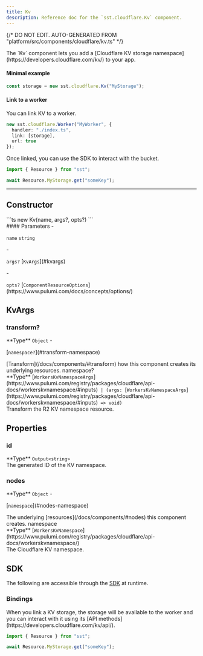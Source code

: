 ```yaml
---
title: Kv
description: Reference doc for the `sst.cloudflare.Kv` component.
---
```


{/* DO NOT EDIT. AUTO-GENERATED FROM "platform/src/components/cloudflare/kv.ts" */}


<div class="tsdoc">

<Section type="about">
The `Kv` component lets you add a [Cloudflare KV storage namespace](https://developers.cloudflare.com/kv/) to
your app.

#### Minimal example

```ts title="sst.config.ts"
const storage = new sst.cloudflare.Kv("MyStorage");
```

#### Link to a worker

You can link KV to a worker.

```ts {3} title="sst.config.ts"
new sst.cloudflare.Worker("MyWorker", {
  handler: "./index.ts",
  link: [storage],
  url: true
});
```

Once linked, you can use the SDK to interact with the bucket.

```ts title="index.ts" {3}
import { Resource } from "sst";

await Resource.MyStorage.get("someKey");
```
</Section>

---

## Constructor

<Segment>
<Section type="signature">
```ts
new Kv(name, args?, opts?)
```
</Section>

<Section type="parameters">
#### Parameters
- <p><code class="key">name</code> <code class="primitive">string</code></p>
- <p><code class="key">args?</code> [<code class="type">KvArgs</code>](#kvargs)</p>
- <p><code class="key">opts?</code> [<code class="type">ComponentResourceOptions</code>](https://www.pulumi.com/docs/concepts/options/)</p>
</Section>
</Segment>

## KvArgs
### transform?
<Segment>
<Section type="parameters">
<InlineSection>
**Type** <code class="primitive">Object</code>
</InlineSection>
- <p>[<code class="key">namespace?</code>](#transform-namespace)</p>
</Section>
[Transform](/docs/components/#transform) how this component creates its underlying
resources.

</Segment>
<NestedTitle id="transform-namespace" Tag="h4" parent="transform.">namespace?</NestedTitle>
<Segment>
<Section type="parameters">
<InlineSection>
**Type** [<code class="type">WorkersKvNamespaceArgs</code>](https://www.pulumi.com/registry/packages/cloudflare/api-docs/workerskvnamespace/#inputs)<code class="symbol"> | </code><code class="symbol">(</code><code class="primitive">args</code><code class="symbol">: </code>[<code class="type">WorkersKvNamespaceArgs</code>](https://www.pulumi.com/registry/packages/cloudflare/api-docs/workerskvnamespace/#inputs)<code class="symbol"> => </code><code class="primitive">void</code><code class="symbol">)</code>
</InlineSection>
</Section>
Transform the R2 KV namespace resource.

</Segment>

## Properties

### id
<Segment>
<Section type="parameters">
<InlineSection>
**Type** <code class="primitive">Output</code><code class="symbol">&lt;</code><code class="primitive">string</code><code class="symbol">&gt;</code>
</InlineSection>
</Section>
The generated ID of the KV namespace.
</Segment>

### nodes
<Segment>
<Section type="parameters">
<InlineSection>
**Type** <code class="primitive">Object</code>
</InlineSection>
- <p>[<code class="key">namespace</code>](#nodes-namespace)</p>
</Section>
The underlying [resources](/docs/components/#nodes) this component creates.
</Segment>
<NestedTitle id="nodes-namespace" Tag="h4" parent="nodes.">namespace</NestedTitle>
<Segment>
<Section type="parameters">
<InlineSection>
**Type** [<code class="type">WorkersKvNamespace</code>](https://www.pulumi.com/registry/packages/cloudflare/api-docs/workerskvnamespace/)
</InlineSection>
</Section>
The Cloudflare KV namespace.
</Segment>

## SDK

The following are accessible through the [SDK](/docs/reference/sdk/) at runtime.

### Bindings
<Segment>
When you link a KV storage, the storage will be available to the worker and you can
interact with it using its [API methods](https://developers.cloudflare.com/kv/api/).

```ts title="index.ts" {3}
import { Resource } from "sst";

await Resource.MyStorage.get("someKey");
```
</Segment>
</div>